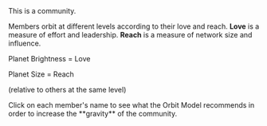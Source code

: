 
<div className="text-xl font-bold">This is a community.</div>

Members orbit at different levels according to their love and
reach. **Love** is a measure of effort and leadership.
**Reach** is a measure of network size and influence.

<div className="flex flex-col">
Planet Brightness = Love

Planet Size = Reach

(relative to others at the same level)

</div>

<span className="text-indigo-400">
  Click on each member's name to see what the Orbit Model recommends in order to
  increase the **gravity** of the community.
</span>


